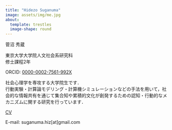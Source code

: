 ---
title: "Hidezo Suganuma"
image: assets/img/me.jpg
about:
  template: trestles
  image-shape: round
---

菅沼 秀蔵

東京大学大学院人文社会系研究科<br>
修士課程2年

ORCID: [0000-0002-7561-992X](https://orcid.org/0000-0002-7561-992X)

社会心理学を専攻する大学院生です．<br>行動実験・計算論モデリング・計算機シミュレーションなどの手法を用いて，社会的な情報共有を通じて集合知や累積的文化が創発するための認知・行動的なメカニズムに関する研究を行っています．

[CV](assets/pdf/CV.pdf)

E-mail: suganuma.hiz[at]gmail.com
